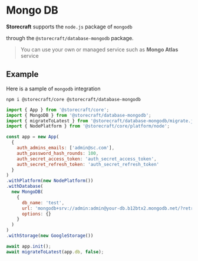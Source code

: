 # Mongo DB

**Storecraft** supports the `node.js` package of `mongodb`

through the `@storecraft/database-mongodb` package.

> You can use your own or managed service such as **Mongo Atlas** service

## Example
Here is a sample of `mongodb` integration

```text
npm i @storecraft/core @storecraft/database-mongodb
```

```js
import { App } from '@storecraft/core';
import { MongoDB } from '@storecraft/database-mongodb';
import { migrateToLatest } from '@storecraft/database-mongodb/migrate.js';
import { NodePlatform } from '@storecraft/core/platform/node';

const app = new App(
  {
    auth_admins_emails: ['admin@sc.com'],
    auth_password_hash_rounds: 100,
    auth_secret_access_token: 'auth_secret_access_token',
    auth_secret_refresh_token: 'auth_secret_refresh_token'
  }
)
.withPlatform(new NodePlatform())
.withDatabase(
  new MongoDB(
    { 
      db_name: 'test', 
      url: 'mongodb+srv://admin:admin@your-db.b12btx2.mongodb.net/?retryWrites=true&w=majority',
      options: {}
    }
  )
)
.withStorage(new GoogleStorage())

await app.init();
await migrateToLatest(app.db, false);


```
